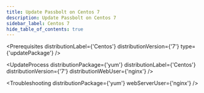 ```yaml
---
title: Update Passbolt on Centos 7
description: Update Passbolt on Centos 7
sidebar_label: Centos 7
hide_table_of_contents: true
---
```



<CentOSWarning />

<Prerequisites
  distributionLabel={'Centos'}
  distributionVersion={'7'}
  type={'updatePackage'}
/>

<UpdateProcess 
  distributionPackage={'yum'}
  distributionLabel={'Centos'}
  distributionVersion={'7'} 
  distributionWebUser={'nginx'}
/>

<Troubleshooting distributionPackage={'yum'} webServerUser={'nginx'} />

<InCaseOfIssues />